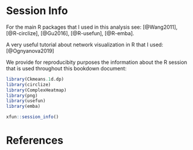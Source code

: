 # Session Info {-}

For the main R packages that I used in this analysis see:
[@Wang2011], [@R-circlize], [@Gu2016], [@R-usefun], [@R-emba].

A very useful tutorial about network visualization in R that I used: [@Ognyanova2019]

We provide for reproducibity purposes the information about the R session that 
is used throughout this bookdown document:

```r
library(Ckmeans.1d.dp)
library(circlize)
library(ComplexHeatmap)
library(png)
library(usefun)
library(emba)
```

```r
xfun::session_info()
```

# References {-}

